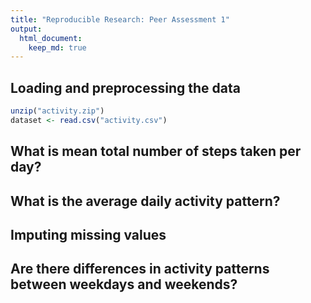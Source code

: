 ```yaml
---
title: "Reproducible Research: Peer Assessment 1"
output: 
  html_document:
    keep_md: true
---
```



## Loading and preprocessing the data
```r
unzip("activity.zip")
dataset <- read.csv("activity.csv")
```



## What is mean total number of steps taken per day?



## What is the average daily activity pattern?



## Imputing missing values



## Are there differences in activity patterns between weekdays and weekends?
